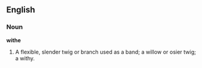 ==English==

===Noun===

'''withe'''

#A flexible, slender twig or branch used as a band; a willow or osier twig; a withy.